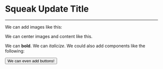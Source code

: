 
# Squeak Update Title
---

We can add images like this:
<SmallImage image_src={test_image}/>
<FullImage image_src={test_image}/>

<CenterContent>
  <PText>We can center images and content like this.</PText>
  <SmallImage image_src={test_image}/>
</CenterContent>

We can **bold**. We can *italicize*. We could also add components like the following:

<Button>We can even add buttons!</Button>
